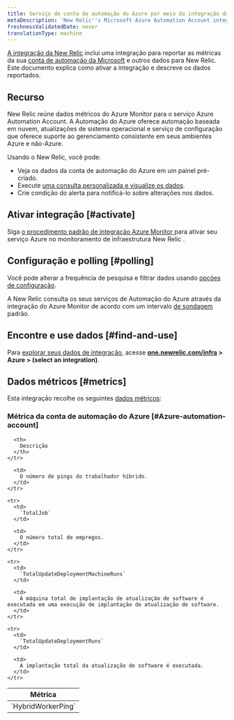 ```yaml
---
title: Serviço de conta de automação do Azure por meio da integração do Azure Monitor
metaDescription: 'New Relic''s Microsoft Azure Automation Account integration: what data it reports and how to enable it.'
freshnessValidatedDate: never
translationType: machine
---
```


[A integração da New Relic](/docs/infrastructure/integrations-getting-started/getting-started/introduction-infrastructure-integrations) inclui uma integração para reportar as métricas da sua [conta de automação da Microsoft](https://learn.microsoft.com/en-us/azure/automation/) e outros dados para New Relic. Este documento explica como ativar a integração e descreve os dados reportados.

## Recurso

New Relic reúne dados métricos do Azure Monitor para o serviço Azure Automation Account. A Automação do Azure oferece automação baseada em nuvem, atualizações de sistema operacional e serviço de configuração que oferece suporte ao gerenciamento consistente em seus ambientes Azure e não-Azure.

Usando o New Relic, você pode:

* Veja os dados da conta de automação do Azure em um painel pré-criado.
* Execute [uma consulta personalizada e visualize os dados](/docs/infrastructure/integrations-getting-started/getting-started/use-integration-data-new-relic-insights).
* Crie condição do alerta para notificá-lo sobre alterações nos dados.

## Ativar integração [#activate]

Siga [o procedimento padrão de integração Azure Monitor ](/docs/infrastructure/microsoft-azure-integrations/azure-integrations-list/azure-monitor)para ativar seu serviço Azure no monitoramento de infraestrutura New Relic .

## Configuração e polling [#polling]

Você pode alterar a frequência de pesquisa e filtrar dados usando [opções de configuração](/docs/infrastructure/microsoft-azure-integrations/azure-integrations-list/azure-monitor/#settings).

A New Relic consulta os seus serviços de Automação do Azure através da integração do Azure Monitor de acordo com um intervalo [de sondagem](/docs/infrastructure/microsoft-azure-integrations/azure-integrations-list/azure-monitor/#settings) padrão.

## Encontre e use dados [#find-and-use]

Para [explorar seus dados de integração](/docs/infrastructure/integrations/find-use-infrastructure-integration-data), acesse <DNT>**[one.newrelic.com/infra](https://one.newrelic.com/infra) > Azure > (select an integration)**</DNT>.

## Dados métricos [#metrics]

Esta integração recolhe os seguintes [dados métricos](/docs/infrastructure/integrations-getting-started/getting-started/understand-integration-data-data-types#metric):

### Métrica da conta de automação do Azure [#Azure-automation-account]

<table>
  <thead>
    <tr>
      <th style={{ width: "300px" }}>
        Métrica
      </th>

      <th>
        Descrição
      </th>
    </tr>
  </thead>

  <tbody>
    <tr>
      <td>
        `HybridWorkerPing`
      </td>

      <td>
        O número de pings do trabalhador híbrido.
      </td>
    </tr>

    <tr>
      <td>
        `TotalJob`
      </td>

      <td>
        O número total de empregos.
      </td>
    </tr>

    <tr>
      <td>
        `TotalUpdateDeploymentMachineRuns`
      </td>

      <td>
        A máquina total de implantação de atualização de software é executada em uma execução de implantação de atualização de software.
      </td>
    </tr>

    <tr>
      <td>
        `TotalUpdateDeploymentRuns`
      </td>

      <td>
        A implantação total da atualização de software é executada.
      </td>
    </tr>
  </tbody>
</table>